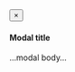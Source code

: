 <div id="habitat"></div>

<script>
  // define div for tooltip
  var div = d3.select("body").append("div")
    .attr("class", "tooltip")
    .style("opacity", 0);

  d3.xml("`r params$svg`")
    .mimeType("image/svg+xml")
    .get(function(error, xml) {
      if (error) throw error;
      //document.body.appendChild(xml.documentElement);
      //d3.select("#habitat").append(xml.documentElement)
      document.getElementById('habitat').appendChild(xml.documentElement);

      // read csv
      d3.csv("./svg/elements.csv", function(error, data) {
        if (error) throw error;
        // console.log(data.columns); // ["Year", "Make", "Model", "Length"]

        // filter by habitat
        data = data.filter(function(row) {
          return row['habitat'] == '`r params$filter`';
        })

        // iterate over rows of svg paths
        data.forEach(function(d) {
          // console.log(d); // ["Year", "Make", "Model", "Length"]

          // color
          d3.selectAll(d.status_path)
            .style("fill", d.status_color);

          // link
          d3.selectAll(d.link_path)
            .attr("xlink:href", d.link)
            .attr("xlink:data-title", d.link_title)
            .attr("xlink:data-remote", "false")
            .attr("xlink:data-toggle", "modal")
            .attr("xlink:data-target", "#myModal")
            .on("mouseover", function(x) {
              div.transition()
                .duration(200)
                .style("opacity", .9);
              div.html(d.link_title + "<br/>"  + d.status_text)
                .style("left", (d3.event.pageX) + "px")
                .style("top", (d3.event.pageY - 28) + "px");
              })
            .on("mouseout", function(d) {
              div.transition()
              .duration(500)
              div.style("opacity", 0);
            });
        }); // end: data.forEach()
      }); // end: d3.csv()

  });
</script>

<!-- Modal -->
<div class="modal fade" id="myModal" tabindex="-1" role="dialog" aria-labelledby="myModalLabel">
  <div class="modal-dialog" role="document">
  <div class="modal-content">
  <div class="modal-header">
  <button type="button" class="close" data-dismiss="modal" aria-label="Close"><span aria-hidden="true">&times;</span></button>
  <h4 class="modal-title" id="myModalLabel">Modal title</h4>
  </div>
  <div class="modal-body">
  ...modal body...
  </div>
  </div>
  </div>
</div>

<script>
$('#myModal').on('show.bs.modal', function (e) {
  var link = $(e.relatedTarget);
  $(this).find(".modal-title").text(link.data("title"));
  $(this).find(".modal-body").html('<iframe frameborder="0" width="100%" height="850" src="URL">'.replace('URL',link.attr("href")))
})
</script>